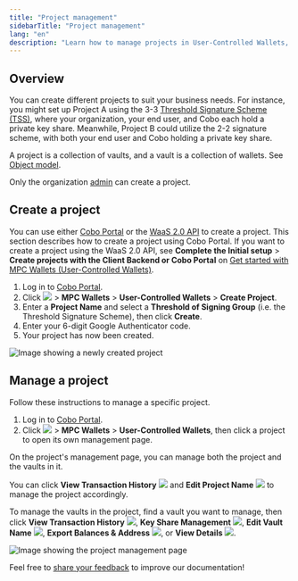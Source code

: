 ```yaml
---
title: "Project management"
sidebarTitle: "Project management"
lang: "en"
description: "Learn how to manage projects in User-Controlled Wallets, including creating and configuring projects."
---
```


## Overview

You can create different projects to suit your business needs. For instance, you might set up Project A using the 3-3 [Threshold Signature Scheme (TSS)](/en/portal/mpc-wallets/introduction#threshold-signature-scheme-tss), where your organization, your end user, and Cobo each hold a private key share. Meanwhile, Project B could utilize the 2-2 signature scheme, with both your end user and Cobo holding a private key share.

<Info>A project is a collection of vaults, and a vault is a collection of wallets. See [Object model](/en/portal/mpc-wallets/ucw/object-model).</Info>

<Info>Only the organization [admin](/en/portal/organization/roles-and-permissions) can create a project.</Info>


## Create a project

You can use either [Cobo Portal](https://portal.cobo.com/login) or the [WaaS 2.0 API](https://www.cobo.com/developers/v2/guides/overview/introduction) to create a project. This section describes how to create a project using Cobo Portal. If you want to create a project using the WaaS 2.0 API, see **Complete the Initial setup** > **Create projects with the Client Backend or Cobo Portal** on [Get started with MPC Wallets (User-Controlled Wallets)](https://www.cobo.com/developers/v2/guides/mpc-wallets/get-started-ucw#1-complete-the-initial-setup).

1. Log in to [Cobo Portal](https://portal.cobo.com/login).
2. Click <img src="/en/images/common/wallets_icon.svg" className="icon"></img> > **MPC Wallets** > **User-Controlled Wallets** > **Create Project**.
3. Enter a **Project Name** and select a **Threshold of Signing Group** (i.e. the Threshold Signature Scheme), then click **Create**.
4. Enter your 6-digit Google Authenticator code.
5. Your project has now been created.

<img src="/en/images/mpc-wallet/ucw/create-project-ucw.png" className="screenshot_full_screen" alt="Image showing a newly created project" />

## Manage a project

Follow these instructions to manage a specific project.

1. Log in to [Cobo Portal](https://portal.cobo.com/login).
2. Click <img src="/en/images/common/wallets_icon.svg" className="icon"></img> > **MPC Wallets** > **User-Controlled Wallets**, then click a project to open its own management page.

On the project's management page, you can manage both the project and the vaults in it.

You can click **View Transaction History** <img src="/en/images/common/icon_view transactions.svg" className="icon"></img> and **Edit Project Name** <img src="/en/images/common/icon_edit.svg" className="icon"></img> to manage the project accordingly.

To manage the vaults in the project, find a vault you want to manage, then click **View Transaction History** <img src="/en/images/common/icon_view transactions.svg" className="icon"></img>, **Key Share Management** <img src="/en/images/common/icon_key_share_management.svg" className="icon"></img>, **Edit Vault Name** <img src="/en/images/common/icon_edit.svg" className="icon"></img>, **Export Balances & Address** <img src="/en/images/common/icon_export_balances_and_addresses.svg" className="icon"></img>, or **View Details** <img src="/en/images/common/icon_view.svg" className="icon"></img>.



<img src="/en/images/mpc-wallet/ucw/project-management-ucw.png" className="screenshot_full_screen" alt="Image showing the project management page" />

<Tip>Feel free to [share your feedback](https://forms.zohopublic.com/cobo/form/DocumentFeedbackForm/formperma/QvLOhxJv1_JMsJ-1dleZ8Itb_7rzN-LtgvsDdxosoVI?referrername=manuals) to improve our documentation!</Tip>